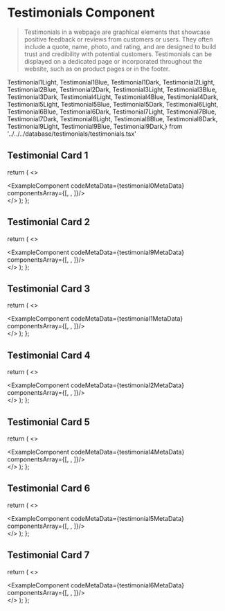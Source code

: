 # Testimonials Component
> Testimonials in a webpage are graphical elements that showcase positive feedback or reviews from customers or users. They often include a quote, name, photo, and rating, and are designed to build trust and credibility with potential customers. Testimonials can be displayed on a dedicated page or incorporated throughout the website, such as on product pages or in the footer.

Testimonial1Light, Testimonial1Blue, Testimonial1Dark,
Testimonial2Light, Testimonial2Blue, Testimonial2Dark,
Testimonial3Light, Testimonial3Blue, Testimonial3Dark,
Testimonial4Light, Testimonial4Blue, Testimonial4Dark,
Testimonial5Light, Testimonial5Blue, Testimonial5Dark,
Testimonial6Light, Testimonial6Blue, Testimonial6Dark,
Testimonial7Light, Testimonial7Blue, Testimonial7Dark,
Testimonial8Light, Testimonial8Blue, Testimonial8Dark,
Testimonial9Light, Testimonial9Blue, Testimonial9Dark,} from '../../../database/testimonials/testimonials.tsx'

## Testimonial Card 1

  return (
    <>
    <div className='mb-20'>
        <ExampleComponent codeMetaData={testimonial0MetaData} componentsArray={[<Testimonial0Light />, <Testimonial0Blue/>, <Testimonial0Dark/>]}/>
    </div>
    </>
  );
};

<Testimonial0/>

## Testimonial Card 2

  return (
    <>
    <div className='mb-20'>
        <ExampleComponent codeMetaData={testimonial9MetaData} componentsArray={[<Testimonial9Light />, <Testimonial9Blue/>, <Testimonial9Dark/>]}/>
    </div>
    </>
  );
};

<Testimonial9/>

## Testimonial Card 3

  return (
    <>
    <div className='mb-20'>
        <ExampleComponent codeMetaData={testimonial1MetaData} componentsArray={[<Testimonial1Light />, <Testimonial1Blue/>, <Testimonial1Dark/>]}/>
    </div>
    </>
  );
};

<Testimonial1/>

## Testimonial Card 4

  return (
    <>
    <div className='mb-20'>
        <ExampleComponent codeMetaData={testimonial2MetaData} componentsArray={[<Testimonial2Light />, <Testimonial2Blue/>, <Testimonial2Dark/>]}/>
    </div>
    </>
  );
};

<Testimonial2/>

## Testimonial Card 5

  return (
    <>
    <div className='mb-20'>
        <ExampleComponent codeMetaData={testimonial4MetaData} componentsArray={[<Testimonial4Light />, <Testimonial4Blue/>, <Testimonial4Dark/>]}/>
    </div>
    </>
  );
};

<Testimonial4/>


## Testimonial Card 6

  return (
    <>
    <div className='mb-20'>
        <ExampleComponent codeMetaData={testimonial5MetaData} componentsArray={[<Testimonial5Light />, <Testimonial5Blue/>, <Testimonial5Dark/>]}/>
    </div>
    </>
  );
};

<Testimonial5/>


## Testimonial Card 7

  return (
    <>
    <div className='mb-20'>
        <ExampleComponent codeMetaData={testimonial6MetaData} componentsArray={[<Testimonial6Light />, <Testimonial6Blue/>, <Testimonial6Dark/>]}/>
    </div>
    </>
  );
};

<Testimonial6/>



